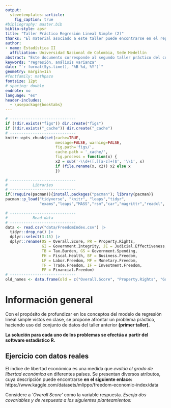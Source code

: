 ```yaml
---
output: 
  stevetemplates::article:
    fig_caption: true
#bibliography: master.bib
biblio-style: apsr
title: "Taller Práctico Regresión Lineal Simple (2)"
thanks: "El material asociado a este taller puede encontrarse en el repositorio del curso, **(https://github.com/Itsssach/Estadistica-II)**"
author:
- name: Estadística II
  affiliation: Universidad Nacional de Colombia, Sede Medellín
abstract: "Este documento corresponde al segundo taller práctico del curso de **Estadística II** para la *Universidad Nacional de Colombia*, Sede Medellín, en el periodo 2025 - 2. Se brinda una introducción al análisis de regresión. El enfoque de este taller está sobre el análisis de varianza, intervalos de confianza y predicción-. **Monitor:** *Santiago Carmona Hincapié.*"
keywords: "regresión, análisis varianza"
date: "`r format(Sys.time(), '%B %d, %Y')`"
geometry: margin=1in
#fontfamily: mathpazo
fontsize: 12pt
# spacing: double
endnote: no
language: "es"
header-includes:
  - \usepackage{booktabs}
---
```


```r
# -----------------------------
if (!dir.exists("figs")) dir.create("figs")
if (!dir.exists("_cache")) dir.create("_cache")
# -----------------------------
knitr::opts_chunk$set(cache=TRUE,
                      message=FALSE, warning=FALSE,
                      fig.path='figs/',
                      cache.path = '_cache/',
                      fig.process = function(x) {
                      x2 = sub('-\\d+([.][a-z]+)$', '\\1', x)
                      if (file.rename(x, x2)) x2 else x
                      })
```

```r
# -----------------------------
#           Libraries
# -----------------------------
if(!require(pacman)){install.packages("pacman"); library(pacman)}
pacman::p_load("tidyverse", "knitr", "leaps","tidyr",
               "exams","leaps","MASS","rsm","car","magrittr","readxl", "kableExtra")
```

```r
# -----------------------------
#           Read data
# -----------------------------
data <- read.csv("data/FreedomIndex.csv") |> 
  tidyr::drop_na() |> 
  dplyr::select(3:15) |> 
  dplyr::rename(OS = Overall.Score, PR = Property.Rights, 
                GI = Government.Integrity, JE = Judicial.Effectiveness, 
                TB = Tax.Burden, GS = Government.Spending, 
                FH = Fiscal.Health, BF = Business.Freedom, 
                LF = Labor.Freedom, MF = Monetary.Freedom, 
                TF = Trade.Freedom, IF = Investment.Freedom, 
                FF = Financial.Freedom)
# -----------------------------
old_names <- data.frame(old = c("Overall.Score", "Property.Rights", "Government.Integrity", "Judicial.Effectiveness", "Tax.Burden", "Government.Spending", "Fiscal.Health", "Business.Freedom", "Labor.Freedom", "Monetary.Freedom", "Trade.Freedom", "Investment.Freedom", "Financial.Freedom"), new = c("OS", "PR", "GI", "JE", "TB", "GS", "FH", "BF", "LF", "MF", "TF", "IF", "FF"))
```

# Información general

Con el propósito de profundizar en los conceptos del modelo de regresión lineal simple vistos en clase, se propone afrontar un problema práctico, haciendo uso del conjunto de datos del taller anterior **(primer taller).**

**La solución para cada uno de los problemas se efectúa a partir del software estadístico R.**

## Ejercicio con datos reales

El índice de libertad económica es una medida que *evalúa el grado de libertad económica* en diferentes países. Se presentan diversos atributos, cuya descripción puede encontrarse **en el siguiente enlace:** https://www.kaggle.com/datasets/mlippo/freedom-economic-index/data

\begin{table}[ht]
\centering
\begin{tabular}{rccccccccccccc}
\toprule
OS & PR & GI & JE & TB & GS & FH & BF & LF & MF & TF & IF & FF \\
\midrule
1 & 83.5 & 94.2 & 88.3 & 58.3 & 90.7 & 89.2 & 76.0 & 86.9 & 77.3 & 76.3 & 95.0 & 90 & 80 \\
2 & 83.0 & 94.2 & 91.3 & 98.1 & 70.4 & 64.6 & 95.7 & 89.3 & 60.7 & 80.8 & 86.4 & 85 & 80 \\
3 & 82.6 & 93.5 & 83.4 & 94.3 & 78.0 & 82.4 & 91.7 & 91.3 & 62.8 & 74.5 & 79.2 & 90 & 70 \\
4 & 80.0 & 82.2 & 73.4 & 94.0 & 79.2 & 90.5 & 90.3 & 84.9 & 69.1 & 80.1 & 86.4 & 70 & 60 \\
5 & 79.2 & 96.9 & 84.9 & 95.8 & 64.6 & 40.6 & 97.6 & 89.5 & 57.7 & 69.1 & 79.2 & 95 & 80 \\
6 & 77.8 & 98.6 & 97.4 & 89.6 & 41.8 & 26.8 & 98.2 & 92.7 & 64.9 & 74.3 & 79.2 & 90 & 80 \\
\bottomrule
\end{tabular}
\caption{Información en análisis}
\end{table}

Considere a *'Overall Score'* como la variable respuesta. *Escoja dos covariables y de respuesta a los siguientes planteamientos:*

\begin{enumerate}
\item Realice un breve análisis descriptivo, ¿Qué covariables podría escoger para un análisis de regresión lineal simple? \textit{Seleccione dos.}
\item Escriba la ecuación del modelo de regresión lineal, considerando los supuestos asociados. Ajuste el modelo lineal para cada una de las covariables seleccionadas. ¿Son comparables ambos modelos? ¿Tienen las mismas unidades?
\item Realice la prueba de significancia para \textit{la pendiente} en alguno de los modelos, luego una prueba de significancia para la regresión mediante el análisis de varianza. ¿Existe alguna relación entre ambas pruebas? Brinde una interpretación para los parámetros $(\beta_{0}, \beta_{1})$ de uno de los modelos considerados. 
\item Calcule la métrica $R^{2}$ para ambos modelos. Realice una interpretación. ¿Qué se puede concluir de una comparación del $R^{2}$?
\item Seleccione uno de los modelos planteados. Realice una predicción puntual para la respuesta en un valor apropiado $X =x_{0}$. Brinde el correspondiente intervalo de confianza al $95 \%$ para la respuesta media y el intervalo de predicción para el valor futuro de la respuesta. ¿Qué diferencias existen entre ambos?
\end{enumerate}
